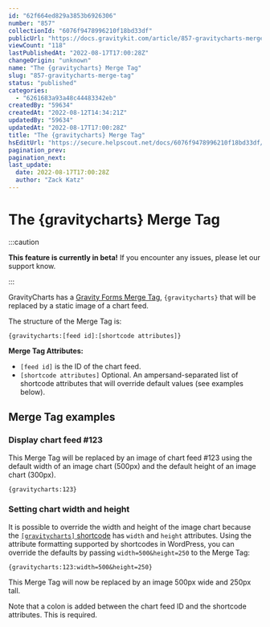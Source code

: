 ```yaml
---
id: "62f664ed829a3853b6926306"
number: "857"
collectionId: "6076f9478996210f18bd33df"
publicUrl: "https://docs.gravitykit.com/article/857-gravitycharts-merge-tag"
viewCount: "118"
lastPublishedAt: "2022-08-17T17:00:28Z"
changeOrigin: "unknown"
name: "The {gravitycharts} Merge Tag"
slug: "857-gravitycharts-merge-tag"
status: "published"
categories: 
  - "6261683a93a48c44483342eb"
createdBy: "59634"
createdAt: "2022-08-12T14:34:21Z"
updatedBy: "59634"
updatedAt: "2022-08-17T17:00:28Z"
title: "The {gravitycharts} Merge Tag"
hsEditUrl: "https://secure.helpscout.net/docs/6076f9478996210f18bd33df/article/62f664ed829a3853b6926306"
pagination_prev: 
pagination_next: 
last_update:
  date: 2022-08-17T17:00:28Z
  author: "Zack Katz"
---
```


# The {gravitycharts} Merge Tag


:::caution

**This feature is currently in beta!** If you encounter any issues, please let our support know.

:::



GravityCharts has a [Gravity Forms Merge Tag](https://docs.gravityforms.com/category/user-guides/merge-tags-getting-started/), `{gravitycharts}` that will be replaced by a static image of a chart feed.

The structure of the Merge Tag is:

` {gravitycharts:[feed id]:[shortcode attributes]} `

**Merge Tag Attributes:**

- `[feed id]` is the ID of the chart feed.
- `[shortcode attributes]` Optional. An ampersand-separated list of shortcode attributes that will override default values (see examples below).

## Merge Tag examples

### Display chart feed #123

This Merge Tag will be replaced by an image of chart feed #123 using the default width of an image chart (500px) and the default height of an image chart (300px).

`{gravitycharts:123}`

### Setting chart width and height

It is possible to override the width and height of the image chart because the [`[gravitycharts]` shortcode](https://docs.gravitykit.com/article/850-gravitycharts-shortcode) has `width` and `height` attributes. Using the attribute formatting supported by shortcodes in WordPress, you can override the defaults by passing `width=500&height=250` to the Merge Tag:

` {gravitycharts:123:width=500&height=250} `

This Merge Tag will now be replaced by an image 500px wide and 250px tall.

Note that a colon is added between the chart feed ID and the shortcode attributes. This is required.